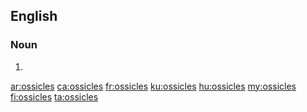 ==English==

===Noun===
{{head|en|noun plural form}}

# {{plural of|ossicle|lang=en}}

[[ar:ossicles]]
[[ca:ossicles]]
[[fr:ossicles]]
[[ku:ossicles]]
[[hu:ossicles]]
[[my:ossicles]]
[[fi:ossicles]]
[[ta:ossicles]]